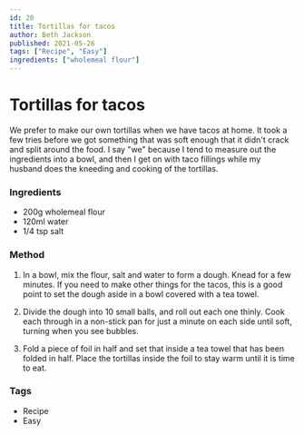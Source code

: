 ```yaml
---
id: 20
title: Tortillas for tacos
author: Beth Jackson
published: 2021-05-26
tags: ["Recipe", "Easy"]
ingredients: ["wholemeal flour"]
---
```


# Tortillas for tacos

We prefer to make our own tortillas when we have tacos at home. It took a few tries before we got something that was soft enough that it didn't crack and split around the food. I say "we" because I tend to measure out the ingredients into a bowl, and then I get on with taco fillings while my husband does the kneeding and cooking of the tortillas.

### Ingredients

- 200g wholemeal flour
- 120ml water
- 1/4 tsp salt

### Method

1. In a bowl, mix the flour, salt and water to form a dough. Knead for a few minutes. If you need to make other things for the tacos, this is a good point to set the dough aside in a bowl covered with a tea towel.

2. Divide the dough into 10 small balls, and roll out each one thinly. Cook each through in a non-stick pan for just a minute on each side until soft, turning when you see bubbles.

3. Fold a piece of foil in half and set that inside a tea towel that has been folded in half. Place the tortillas inside the foil to stay warm until it is time to eat.

### Tags

- Recipe
- Easy
